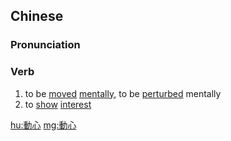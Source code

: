 {{also|动心}}
==Chinese==
{{zh-forms|s=动心}}

===Pronunciation===
{{zh-pron
|m=dòngxīn
|c=dung6 sam1
|mn=qz:tǒng-sim/tw,xm,zz:tōng-sim
|cat=v
}}

===Verb===
{{zh-verb}}

# to be [[moved]] [[mentally]], to be [[perturbed]] mentally
# to [[show]] [[interest]]

[[hu:動心]]
[[mg:動心]]